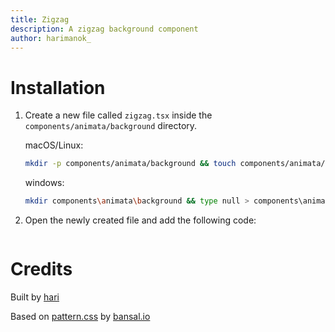 ```yaml
---
title: Zigzag
description: A zigzag background component
author: harimanok_
---
```


<ComponentPreview name="background-zigzag--docs" />

# Installation

1. Create a new file called `zigzag.tsx` inside the `components/animata/background` directory.

   macOS/Linux:

   ```bash
   mkdir -p components/animata/background && touch components/animata/background/zigzag.tsx
   ```

   windows:

   ```bash
   mkdir components\animata\background && type null > components\animata\background\zigzag.tsx
   ```

2. Open the newly created file and add the following code:

   ```jsx file=<rootDir>/animata/background/zigzag.tsx

   ```

# Credits

Built by [hari](https://github.com/hari)

Based on [pattern.css](https://bansal.io/pattern-css) by [bansal.io](https://bansal.io/)
